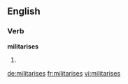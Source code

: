 ==English==

===Verb===
'''militarises'''

# {{third-person singular of|[[militarise]]}}

[[de:militarises]]
[[fr:militarises]]
[[vi:militarises]]